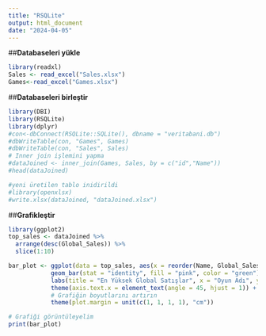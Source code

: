 ```yaml
---
title: "RSQLite"
output: html_document
date: "2024-04-05"
---
```


##**Databaseleri yükle **
```r
library(readxl)
Sales <- read_excel("Sales.xlsx")
Games<-read_excel("Games.xlsx")
```


##**Databaseleri birleştir**

```r
library(DBI)
library(RSQLite)
library(dplyr)
#con<-dbConnect(RSQLite::SQLite(), dbname = "veritabani.db")
#dbWriteTable(con, "Games", Games)
#dbWriteTable(con, "Sales", Sales)
# Inner join işlemini yapma
#dataJoined <- inner_join(Games, Sales, by = c("id","Name"))
#head(dataJoined)

#yeni üretilen tablo inidirildi
#library(openxlsx)
#write.xlsx(dataJoined, "dataJoined.xlsx")


```



##**Grafikleştir**

```r
library(ggplot2)
top_sales <- dataJoined %>%
  arrange(desc(Global_Sales)) %>%
  slice(1:10)

bar_plot <- ggplot(data = top_sales, aes(x = reorder(Name, Global_Sales), y = Global_Sales)) +
            geom_bar(stat = "identity", fill = "pink", color = "green") +
            labs(title = "En Yüksek Global Satışlar", x = "Oyun Adı", y = "Global Satışlar") +
            theme(axis.text.x = element_text(angle = 45, hjust = 1)) +
            # Grafiğin boyutlarını artırın
            theme(plot.margin = unit(c(1, 1, 1, 1), "cm"))

# Grafiği görüntüleyelim
print(bar_plot)
```


